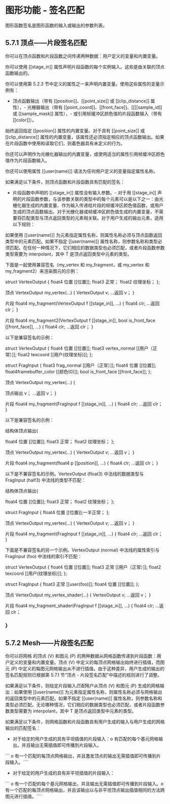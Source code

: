 # 图形功能 - 签名匹配

<OrigninalPDF title="5.7 Graphics Function - Signature Matching" />

图形函数签名是图形函数的输入或输出的参数列表。

## 5.7.1 顶点——片段签名匹配

你可以在顶点函数和片段函数之间传递两种数据：用户定义的变量和内置变量。

你可以使用 [[stage_in]] 属性声明片段函数的每个实例输入。这些是由关联的顶点函数输出的。

你可以使用第 5.2.3 节中定义的属性之一来声明内置变量。使用这些属性的变量示例有：

- 顶点函数输出（带有 [[position]]、[[point_size]] 或 [[clip_distance]] 属性），- 光栅器输出（带有 [[point_coord]]、[[front_face]]、[[[[sample_id]] 或 [[sample_mask]] 属性），- 或引用帧缓冲区颜色值的片段函数输入（带有 [[color]]）。

始终返回指定 [[position]] 属性的内置变量。对于具有 [[point_size]] 或 [[clip_distance]] 属性的内置变量，该属性还必须指定相应的顶点函数输出。如果在片段函数中使用和读取它们，则着色器具有未定义的行为。

你还可以声明作为光栅化器输出的内置变量，或使用适当的属性引用帧缓冲区颜色值作为片段函数输入。

你还可以使用属性 [[user(name)]] 语法为任何用户定义的变量指定属性名称。

如果满足以下条件，则顶点函数和片段函数具有匹配的签名：

- 片段函数中声明的 [[stage_in]] 属性没有输入参数。- 对于用 [[stage_in]] 声明的片段函数参数，与该参数关联的类型中的每个元素可以是以下之一：由光栅化器生成的内置变量、作为输入传递给片段的帧缓冲区颜色值函数，或用户生成的顶点函数输出。对于光栅化器或帧缓冲区颜色值生成的内置变量，不需要将匹配类型与顶点返回类型的元素相关联。对于用户生成的输出元素，适用以下规则：

如果使用 [[user(name)]] 为元素指定属性名称，则属性名称必须与顶点函数返回类型中的元素匹配。如果不指定 [[user(name)]] 属性名称，则参数名称和类型必须匹配。在任何一种情况下，它们相应的数据类型也必须匹配，或者片段函数参数类型需要为 interpolant，其中 T 是顶点返回类型中元素的类型。

下面是一起使用兼容签名（my_vertex 和 my_fragment，或 my_vertex 和 my_fragment2）来渲染图元的示例：

struct VertexOutput { float4 位置 [[位置]]; float3 正常； float2 纹理坐标； };

顶点 VertexOutput my_vertex(...) { VertexOutput v; ...返回 v； }

片段 float4 my_fragment(VertexOutput f [[stage_in]], ...) { float4 clr; ...返回 clr； }

片段 float4 my_fragment2(VertexOutput f [[stage_in]], bool is_front_face [[front_face]], ...) { float4 clr; ...返回 clr； }

以下是兼容签名的示例：

struct VertexOutput { float4 位置 [[位置]]; float3 vertex_normal [[用户（正常）]]; float2 texcoord [[用户(纹理坐标)]]; };

struct FragInput { float3 frag_normal [[用户（正常）]]; float4 位置 [[位置]]; float4framebuffer_color [[颜色(0)]]; bool is_front_face [[front_face]]; };

顶点 VertexOutput my_vertex(...) {

顶点输出 v； ...返回 v； }

片段 float4 my_fragment(FragInput f [[stage_in]], ...) { float4 clr; ...返回 clr； }

以下是兼容签名的示例：

结构体顶点输出{

float4 位置 [[位置]]; float3 正常； float2 纹理坐标； };

顶点 VertexOutput my_vertex(...) { VertexOutput v; ...返回 v； }

片段 float4 my_fragment(float4 p [[position]], ...) { float4 clr; ...返回 clr； }

以下是不兼容签名的示例。VertexOutput (float3) 中法线的数据类型与 FragInput (half3) 中法线的类型不匹配：

结构体顶点输出{

float4 位置 [[位置]]; float3 正常； float2 纹理坐标； };

struct FragInput { float4 位置 [[位置]];一半正常； };

顶点 VertexOutput my_vertex(...) { VertexOutput v; ...返回 v； }

片段 float4 my_fragment(FragInput f [[stage_in]], ...) { float4 clr; ...返回 clr； }

下面是不兼容签名的另一个示例。VertexOutput (normal) 中法线的属性索引与 FragInput (foo) 中法线的索引不匹配：

struct VertexOutput { float4 位置 [[位置]]; float3 正常 [[用户（正常）]]; float2 texcoord [[用户(纹理坐标)]]; };

struct FragInput { float3 正常 [[user(foo)]]; float4 位置 [[位置]]; };

顶点 VertexOutput my_vertex_shader(...) { VertexOutput v; ...返回 v； }

片段 float4 my_fragment_shader(FragInput f [[stage_in]], ...) { float4 clr; ...返回 clr；

### }

## 5.7.2 Mesh——片段签名匹配

你可以将网格 的顶点 (V) 和图元 (P) 的两种数据从网格函数传递到片段函数：用户定义的变量和内置变量。顶点 (V) 中定义的每顶点网格输出始终进行插值，而图元 (P) 中定义的每图元网格输出从不进行插值。由于这种差异，用户生成的输出的签名匹配规则已根据第 5.7.1 节“顶点 - 片段签名匹配”中描述的规则进行了调整。

如果满足以下条件，则给定片段输入*匹配*用户从顶点 (V) 和图元 (P) 生成的网格输出：如果使用 [[user(name)]] 为元素指定属性名称，则属性名称必须与网格输出的返回类型中的元素匹配。如果不指定 [[user(name)]] 属性名称，则参数名称和类型必须匹配。无论哪种情况，它们相应的数据类型也必须匹配，或者片段函数参数类型需要为 interpolant，其中 T 是顶点返回类型中元素的类型。

如果满足以下条件，则网格函数和片段函数具有用户生成的输入与用户生成的网格输出的匹配签名：

- 对于给定的用户生成的具有平坦插值的片段输入：o 有匹配的每个基元网格输出，并且输出无需插值即可传播到片段输入。

``` o 有一个匹配的每顶点网格输出，并且激发顶点的输出无需插值即可传播到片段输入。````

- 对于给定的用户生成的具有非平坦插值的片段输入：

``` o 有一个匹配的每个基元网格输出，并且输出无需插值即可传播到片段输入。o 有一个匹配的每顶点网格输出，并且该输出以与非平坦顶点输出插值相同的方法跨图元进行插值。````
